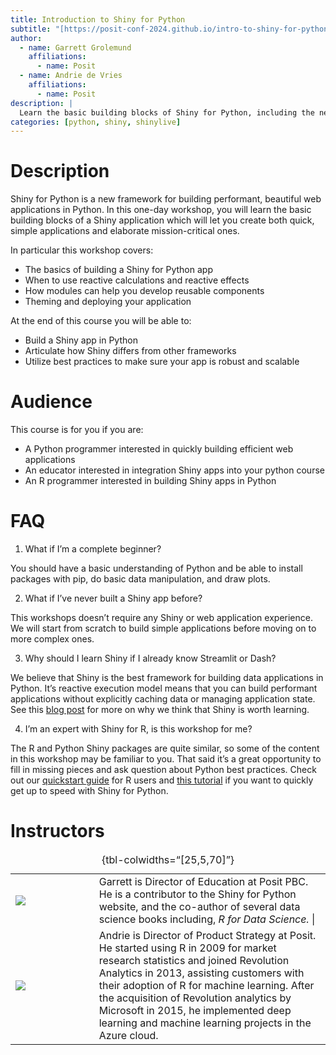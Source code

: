 ```yaml
---
title: Introduction to Shiny for Python
subtitle: "[https://posit-conf-2024.github.io/intro-to-shiny-for-python](https://posit-conf-2024.github.io/intro-to-shiny-for-python/)"
author:
  - name: Garrett Grolemund
    affiliations:
      - name: Posit
  - name: Andrie de Vries
    affiliations:
      - name: Posit
description: |
  Learn the basic building blocks of Shiny for Python, including the new Shiny Express syntax.
categories: [python, shiny, shinylive]
---
```


# Description

Shiny for Python is a new framework for building performant, beautiful web applications in Python.
In this one-day workshop, you will learn the basic building blocks of a Shiny application which will let you create both quick, simple applications and elaborate mission-critical ones.

In particular this workshop covers:

-   The basics of building a Shiny for Python app
-   When to use reactive calculations and reactive effects
-   How modules can help you develop reusable components
-   Theming and deploying your application

At the end of this course you will be able to:

-   Build a Shiny app in Python
-   Articulate how Shiny differs from other frameworks
-   Utilize best practices to make sure your app is robust and scalable

# Audience

This course is for you if you are:

-   A Python programmer interested in quickly building efficient web applications
-   An educator interested in integration Shiny apps into your python course
-   An R programmer interested in building Shiny apps in Python

# FAQ

1.  What if I'm a complete beginner?

You should have a basic understanding of Python and be able to install packages with pip, do basic data manipulation, and draw plots.

2.  What if I've never built a Shiny app before?

This workshops doesn't require any Shiny or web application experience.
We will start from scratch to build simple applications before moving on to more complex ones.

3.  Why should I learn Shiny if I already know Streamlit or Dash?

We believe that Shiny is the best framework for building data applications in Python.
It's reactive execution model means that you can build performant applications without explicitly caching data or managing application state.
See this [blog post](https://posit.co/blog/why-shiny-for-python/) for more on why we think that Shiny is worth learning.

4.  I'm an expert with Shiny for R, is this workshop for me?

The R and Python Shiny packages are quite similar, so some of the content in this workshop may be familiar to you.
That said it's a great opportunity to fill in missing pieces and ask question about Python best practices.
Check out our [quickstart guide](https://shiny.rstudio.com/py/docs/r-quickstart.html) for R users and [this tutorial](https://www.youtube.com/watch?v=pXidQWYY14w) if you want to quickly get up to speed with Shiny for Python.

# Instructors

|                                   |     |                                                                                                                                                                                                                                                                                                                                                                           |
|----------|----------|----------------------------------------------------|
| ![](images/garrett-grolemund.jpg) |     | Garrett is Director of Education at Posit PBC. He is a contributor to the Shiny for Python website, and the co-author of several data science books including, *R for Data Science.* \|                                                                                                                                                                                   |
| ![](images/andrie-de-vries.jpg)   |     | Andrie is Director of Product Strategy at Posit. He started using R in 2009 for market research statistics and joined Revolution Analytics in 2013, assisting customers with their adoption of R for machine learning. After the acquisition of Revolution analytics by Microsoft in 2015, he implemented deep learning and machine learning projects in the Azure cloud. |

: {tbl-colwidths="\[25,5,70\]"}
